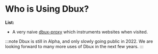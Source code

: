 # Who is Using Dbux?

**List:**

* A very naive [dbux-proxy](https://github.com/Domiii/proxy-play) which instruments websites when visited.


:::note
Dbux is still in Alpha, and only slowly going public in 2022. We are looking forward to many more uses of Dbux in the next few years.
:::